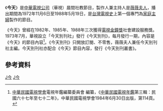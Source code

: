 {{Infobox television
| 名稱 = 今天
| 英文名稱 = 
| 圖片 = 
| 圖說 = 
| 分類 = 社教節目
| 語言 = [[國語|國語]]
| 字幕 = [[中文|中文]]
| 機位 = 
| 視訊制式 = [[NTSC制式|NTSC制式]]
| 每集長 = 
| 集數 = 
| 製作人 = 薇薇夫人
| 製作公司 = [[中華電視公司|中華電視台]]節目部
| 主持 =[[薇薇夫人|薇薇夫人]]
| 主演 = 
| 標語 = 
| 旁白 = 
| 監製 = 
| 國家 = {{ROC-TW}}
| 電視網 = [[華視頻道|華視頻道]]
| 播出國家 = {{TWN}}
| 開始 = 1972年11月6日
| 結束 = 1988年5月19日
| website =  
}}
《'''今天'''》是[[中華電視公司|中華電視公司]]（華視）晨間社教節目，製作人兼主持人是[[薇薇夫人|薇薇夫人]]，播出期間為1972年11月6日至1988年5月19日，是[[台灣電視史|台灣電視史]]上第一個專門為[[家庭主婦|家庭主婦]]製作的節目。

《今天》曾經在1982年、1985年、1988年三次獲得[[電視金鐘獎|電視金鐘獎]]社會建設服務獎。1973年7月，華視設立「今天別刊社」發行《今天別刊》，每月發行一期，內容是《今天》的節目內容<ref>[[中華民國電視學會|中華民國電視學會]]電視年鑑編纂委員會 編纂，《[[中華民國電視年鑑|中華民國電視年鑑]]第三輯：民國六十七年至七十二年》，中華民國電視學會1984年6月30日出版，第114頁。</ref>。《今天別刊》只開放訂閱、不零售，薇薇夫人兼任今天別刊社主編。今天別刊社亦配合《今天》節目內容，發行《今天別刊叢書》。

==參考資料==
{{Reflist}}
[[Category:華視電視節目|J今]]
[[Category:台灣社教節目|J今]]